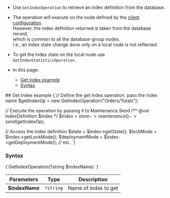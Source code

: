 
<Admonition type="note" title="">

* Use `GetIndexOperation` to retrieve an index definition from the database.

* The operation will execute on the node defined by the [client configuration](../../../../client-api/configuration/load-balance/overview.mdx#client-logic-for-choosing-a-node).  
  However, the index definition returned is taken from the database record,  
  which is common to all the database-group nodes.  
  i.e., an index state change done only on a local node is not reflected.

* To get the index state on the local node use `GetIndexStatisticsOperation`.

* In this page:
    * [Get Index example](../../../../client-api/operations/maintenance/indexes/get-index.mdx#get-index-example)
    * [Syntax](../../../../client-api/operations/maintenance/indexes/get-index.mdx#syntax)

</Admonition>
## Get Index example

<TabItem value="get_index" label="get_index">
<CodeBlock language="php">
{`// Define the get index operation, pass the index name
$getIndexOp = new GetIndexOperation("Orders/Totals");

// Execute the operation by passing it to Maintenance.Send
/** @var IndexDefinition $index */
$index = $store->maintenance()->send($getIndexOp);

// Access the index definition
$state = $index->getState();
$lockMode = $index->getLockMode();
$deploymentMode = $index->getDeploymentMode();
// etc.
`}
</CodeBlock>
</TabItem>

### Syntax

<TabItem value="get_index_syntax" label="get_index_syntax">
<CodeBlock language="php">
{`GetIndexOperation(?string $indexName)
`}
</CodeBlock>
</TabItem>

| Parameters | Type | Description |
| - | - | - |
| **$indexName** | `?string` | Name of index to get |





